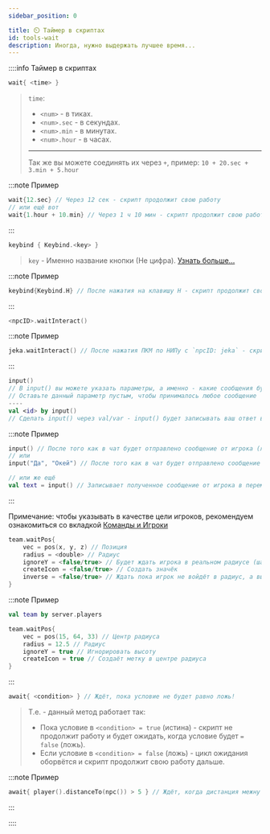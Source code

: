 ```yaml
---
sidebar_position: 0

title: ⏲️ Таймер в скриптах
id: tools-wait
description: Иногда, нужно выдержать лучшее время...
---
```



::::info Таймер в скриптах

<Tabs>
<TabItem value="wait" label="По таймеру" attributes={{className: styles.def}}>

```kts
wait{ <time> }
```
> `time`:
> - `<num>` - в тиках.
> - `<num>.sec` - в секундах.
> - `<num>.min` - в минутах.
> - `<num>.hour` - в часах.
> ---
> Так же вы можете соединять их через `+`, пример: `10 + 20.sec + 3.min + 5.hour`

:::note Пример
```kts
wait{12.sec} // Через 12 сек - скрипт продолжит свою работу
// или ещё вот
wait{1.hour + 10.min} // Через 1 ч 10 мин - скрипт продолжит свою работу
```
:::

</TabItem>
<TabItem value="keybind" label="По нажатию клавиши" attributes={{className: styles.def}}>

```kts
keybind { Keybind.<key> }
```
> `key` - Именно название кнопки (Не цифра). [Узнать больше...](https://github.com/HollowHorizon/HollowEngine/blob/1.19.2/src/main/java/ru/hollowhorizon/hollowengine/common/util/Keybind.kt)

:::note Пример
```kts
keybind{Keybind.H} // После нажатия на клавишу H - скрипт продолжит свою работу
```
:::

</TabItem>
<TabItem value="npcInteract" label="По взаимодействию с НИПом" attributes={{className: styles.def}}>

```kts
<npcID>.waitInteract()
```

:::note Пример
```kts
jeka.waitInteract() // После нажатия ПКМ по НИПу с `npcID: jeka` - скрипт продолжит свою работу
```
:::

</TabItem>
<TabItem value="input" label="По сообщению" attributes={{className: styles.def}}>

```kts
input()
// В input() вы можете указать параметры, а именно - какие сообщения будут приняты -> input("Да", "Нет")
// Оставьте данный параметр пустым, чтобы принималось любое сообщение
----
val <id> by input()
// Сделать input() через val/var - input() будет записывать ваш ответ в переменную <id> и после вы можете использовать её
```

:::note Пример
```kts
input() // После того как в чат будет отправлено сообщение от игрока (любое) - скрипт продолжит свою работу
// или
input("Да", "Окей") // После того как в чат будет отправлено сообщение от игрока, которое будет состоять только из "Да" или "Окей" - скрипт продолжит свою работу

// или же ещё
val text = input() // Записывает полученное сообщение от игрока в переменную text
```
:::

</TabItem>
<TabItem value="waitPos" label="По позиции" attributes={{className: styles.def}}>

Примечание: чтобы указывать в качестве цели игроков, рекомендуем ознакомиться со вкладкой [Команды и Игроки](./../3-Player/0-players.mdx)

```kts
team.waitPos{
    vec = pos(x, y, z) // Позиция
    radius = <double> // Радиус
    ignoreY = <false/true> // Будет ждать игрока в реальном радиусе (шар), чем в плоском (цилиндр)
    createIcon = <false/true> // Создать значёк
    inverse = <false/true> // Ждать пока игрок не войдёт в радиус, а выйдет из него
}
```

:::note Пример
```kts
val team by server.players

team.waitPos{
    vec = pos(15, 64, 33) // Центр радиуса
    radius = 12.5 // Радиус
    ignoreY = true // Игнорировать высоту
    createIcon = true // Создаёт метку в центре радиуса
}
```
:::

</TabItem>
<TabItem value="await" label="По условию" attributes={{className: styles.def}}>

```kts
await{ <condition> } // Ждёт, пока условие не будет равно ложь!
```
> Т.е. - данный метод работает так:
> - Пока условие в `<condition> = true` (истина) - скрипт не продолжит работу и будет ожидать, когда условие будет `= false` (ложь).
> - Если условие в `<condition> = false` (ложь) - цикл ожидания оборвётся и скрипт продолжит свою работу дальше.

:::note Пример
```kts
await{ player().distanceTo(npc()) > 5 } // Ждёт, когда дистанция межну игроком и НИПом будет меньше 5 м
```
:::

</TabItem>
</Tabs>

::::
